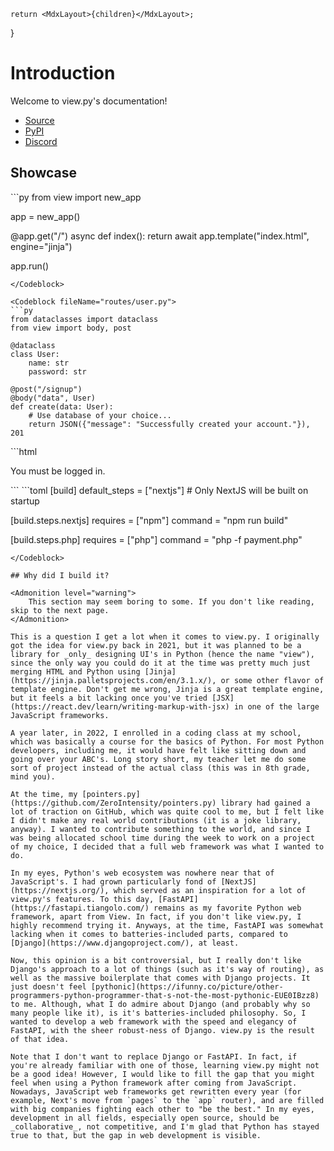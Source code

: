 
    return <MdxLayout>{children}</MdxLayout>;
}

# Introduction

Welcome to view.py's documentation!

-   [Source](https://github.com/ZeroIntensity/view.py)
-   [PyPI](https://pypi.org/project/view.py)
-   [Discord](https://discord.gg/tZAfuWAbm2)

## Showcase

<Codeblock fileName="app.py">
```py
from view import new_app

app = new_app()

@app.get("/")
async def index():
    return await app.template("index.html", engine="jinja")

app.run()
```
</Codeblock>

<Codeblock fileName="routes/user.py">
```py
from dataclasses import dataclass
from view import body, post

@dataclass
class User:
    name: str
    password: str

@post("/signup")
@body("data", User)
def create(data: User):
    # Use database of your choice...
    return JSON({"message": "Successfully created your account."}), 201
```
</Codeblock>

<Codeblock fileName="templates/welcome.html">
```html
<view if="user.type == 'admin'">
    <view template="admin_panel" />
</view>
<view elif="user.type == 'moderator'">
    <view template="mod_panel" />
</view>
<view else>
    <p>You must be logged in.</p>
</view>
```
</Codeblock>

<Codeblock fileName="view.toml">
```toml
[build]
default_steps = ["nextjs"]
# Only NextJS will be built on startup

[build.steps.nextjs]
requires = ["npm"]
command = "npm run build"

[build.steps.php]
requires = ["php"]
command = "php -f payment.php"
```
</Codeblock>

## Why did I build it?

<Admonition level="warning">
    This section may seem boring to some. If you don't like reading, skip to the next page.
</Admonition>

This is a question I get a lot when it comes to view.py. I originally got the idea for view.py back in 2021, but it was planned to be a library for _only_ designing UI's in Python (hence the name "view"), since the only way you could do it at the time was pretty much just merging HTML and Python using [Jinja](https://jinja.palletsprojects.com/en/3.1.x/), or some other flavor of template engine. Don't get me wrong, Jinja is a great template engine, but it feels a bit lacking once you've tried [JSX](https://react.dev/learn/writing-markup-with-jsx) in one of the large JavaScript frameworks.

A year later, in 2022, I enrolled in a coding class at my school, which was basically a course for the basics of Python. For most Python developers, including me, it would have felt like sitting down and going over your ABC's. Long story short, my teacher let me do some sort of project instead of the actual class (this was in 8th grade, mind you).

At the time, my [pointers.py](https://github.com/ZeroIntensity/pointers.py) library had gained a lot of traction on GitHub, which was quite cool to me, but I felt like I didn't make any real world contributions (it is a joke library, anyway). I wanted to contribute something to the world, and since I was being allocated school time during the week to work on a project of my choice, I decided that a full web framework was what I wanted to do.

In my eyes, Python's web ecosystem was nowhere near that of JavaScript's. I had grown particularly fond of [NextJS](https://nextjs.org/), which served as an inspiration for a lot of view.py's features. To this day, [FastAPI](https://fastapi.tiangolo.com/) remains as my favorite Python web framework, apart from View. In fact, if you don't like view.py, I highly recommend trying it. Anyways, at the time, FastAPI was somewhat lacking when it comes to batteries-included parts, compared to [Django](https://www.djangoproject.com/), at least.

Now, this opinion is a bit controversial, but I really don't like Django's approach to a lot of things (such as it's way of routing), as well as the massive boilerplate that comes with Django projects. It just doesn't feel [pythonic](https://ifunny.co/picture/other-programmers-python-programmer-that-s-not-the-most-pythonic-EUE0IBzz8) to me. Although, what I do admire about Django (and probably why so many people like it), is it's batteries-included philosophy. So, I wanted to develop a web framework with the speed and elegancy of FastAPI, with the sheer robust-ness of Django. view.py is the result of that idea.

Note that I don't want to replace Django or FastAPI. In fact, if you're already familiar with one of those, learning view.py might not be a good idea! However, I would like to fill the gap that you might feel when using a Python framework after coming from JavaScript. Nowadays, JavaScript web frameworks get rewritten every year (for example, Next's move from `pages` to the `app` router), and are filled with big companies fighting each other to "be the best." In my eyes, development in all fields, especially open source, should be _collaborative_, not competitive, and I'm glad that Python has stayed true to that, but the gap in web development is visible.